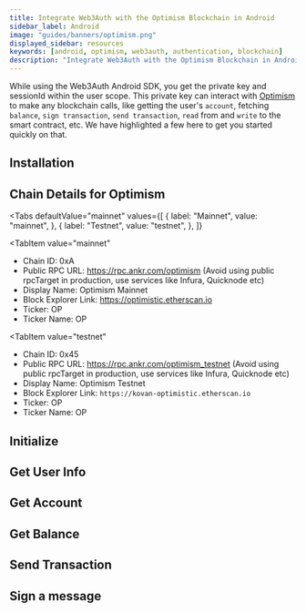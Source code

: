 ```yaml
---
title: Integrate Web3Auth with the Optimism Blockchain in Android
sidebar_label: Android
image: "guides/banners/optimism.png"
displayed_sidebar: resources
keywords: [android, optimism, web3auth, authentication, blockchain]
description: "Integrate Web3Auth with the Optimism Blockchain in Android | Documentation - Web3Auth"
---
```



<SEO
  title="Integrate Web3Auth with the Optimism Blockchain in Android"
  description="Integrate Web3Auth with the Optimism Blockchain in Android | Documentation - Web3Auth"
  image="https://web3auth.io/docs/guides/banners/optimism.png"
  slug="/connect-blockchain/evm/optimism/android"
/>

While using the Web3Auth Android SDK, you get the private key and sessionId within the user scope. This private key can interact with
[Optimism](https://optimism.io/) to make any blockchain calls, like getting the user's `account`, fetching `balance`, `sign transaction`,
`send transaction`, `read` from and `write` to the smart contract, etc. We have highlighted a few here to get you started quickly on that.

## Installation

<InstallationSnippet />

## Chain Details for Optimism

<Tabs
 defaultValue="mainnet"
  values={[
    { label: "Mainnet", value: "mainnet", },
    { label: "Testnet", value: "testnet", },
  ]}
>
<TabItem
  value="mainnet"
>

- Chain ID: 0xA
- Public RPC URL: https://rpc.ankr.com/optimism (Avoid using public rpcTarget in production, use services like Infura, Quicknode etc)
- Display Name: Optimism Mainnet
- Block Explorer Link: https://optimistic.etherscan.io
- Ticker: OP
- Ticker Name: OP

</TabItem>

<TabItem
  value="testnet"
>

- Chain ID: 0x45
- Public RPC URL: https://rpc.ankr.com/optimism_testnet (Avoid using public rpcTarget in production, use services like Infura, Quicknode etc)
- Display Name: Optimism Testnet
- Block Explorer Link: `https://kovan-optimistic.etherscan.io`
- Ticker: OP
- Ticker Name: OP

</TabItem>
</Tabs>

## Initialize

<InitialisationSnippet />

## Get User Info

<UserInfoSnippet />

## Get Account

<GetAccountSnippet />

## Get Balance

<GetBalanceSnippet />

## Send Transaction

<SendTransactionSnippet />

## Sign a message

<SignMessageSnippet />
